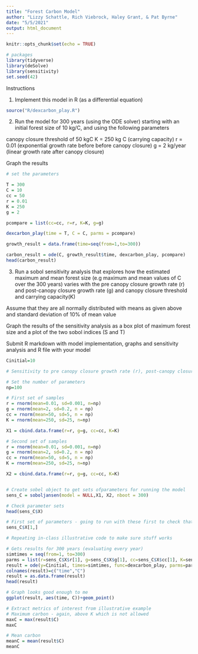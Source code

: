 ```yaml
---
title: "Forest Carbon Model"
author: "Lizzy Schattle, Rich Viebrock, Haley Grant, & Pat Byrne"
date: "5/5/2021"
output: html_document
---
```


```r
knitr::opts_chunk$set(echo = TRUE)
```

```r
# packages
library(tidyverse)
library(deSolve)
library(sensitivity)
set.seed(42)
```

Instructions

1. Implement this model in R (as a differential equation)

```r

source("R/dexcarbon_play.R")

```


2. Run the model for 300 years (using the ODE solver) starting with an initial forest size of 10 kg/C, and using the following parameters

 canopy closure threshold of 50 kgC 
 K = 250 kg C (carrying capacity) 
 r = 0.01 (exponential growth rate before before canopy closure)
 g = 2 kg/year (linear growth rate after canopy closure)

Graph the results

```r

# set the parameters

T = 300
C = 10
cc = 50
r = 0.01
K = 250
g = 2

pcompare = list(cc=cc, r=r, K=K, g=g)

dexcarbon_play(time = T, C = C, parms = pcompare)

growth_result = data.frame(time=seq(from=1,to=300))

carbon_result = ode(C, growth_result$time, dexcarbon_play, pcompare)
head(carbon_result)

```

3. Run a sobol sensitivity analysis that explores how the estimated maximum and mean forest size (e.g maximum and mean values of C over the 300 years) varies with the pre canopy closure growth rate (r) and post-canopy closure growth rate (g) and canopy closure threshold and carrying capacity(K)

Assume that they are all normally distributed with means as given above and standard deviation of 10% of mean value

Graph the results of the sensitivity analysis as a box plot of maximum forest size and a plot of the two sobol indices (S and T)

Submit R markdown with model implementation, graphs and sensitivity analysis and R file with your model


```r
Cinitial=10

# Sensitivity to pre canopy closure growth rate (r), post-canopy closure growth rate (g), canopy closure threshold (cc) and carrying capacity (K)

# Set the number of parameters
np=100

# First set of samples
r = rnorm(mean=0.01, sd=0.001, n=np)
g = rnorm(mean=2, sd=0.2, n = np)
cc = rnorm(mean=50, sd=5, n = np)
K = rnorm(mean=250, sd=25, n=np)

X1 = cbind.data.frame(r=r, g=g, cc=cc, K=K)

# Second set of samples
r = rnorm(mean=0.01, sd=0.001, n=np)
g = rnorm(mean=2, sd=0.2, n = np)
cc = rnorm(mean=50, sd=5, n = np)
K = rnorm(mean=250, sd=25, n=np)

X2 = cbind.data.frame(r=r, g=g, cc=cc, K=K)


# Create sobel object to get sets ofparameters for running the model
sens_C = soboljansen(model = NULL,X1, X2, nboot = 300)

# Check parameter sets 
head(sens_C$X)
```


```r
# First set of parameters - going to run with these first to check that we've correctly modified her in-class code
sens_C$X[1,]
```


```r
# Repeating in-class illustrative code to make sure stuff works

# Gets results for 300 years (evaluating every year)
simtimes = seq(from=1, to=300)
parms = list(r=sens_C$X$r[1], g=sens_C$X$g[1], cc=sens_C$X$cc[1], K=sens_C$X$K[1])
result = ode(y=Cinitial, times=simtimes, func=dexcarbon_play, parms=parms)
colnames(result)=c("time","C")
result = as.data.frame(result)
head(result)

# Graph looks good enough to me 
ggplot(result, aes(time, C))+geom_point()
```


```r
# Extract metrics of interest from illustrative example
# Maximum carbon - again, above K which is not allowed
maxC = max(result$C)
maxC

# Mean carbon
meanC = mean(result$C)
meanC


```


